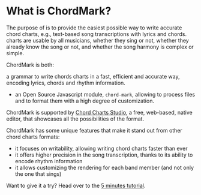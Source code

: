 
# What is ChordMark?

The purpose of <CM/> is to provide the easiest possible way to write accurate chord charts, e.g., text-based song transcriptions with lyrics and chords.  <CM/> charts are usable by all musicians, whether they sing or not, whether they already know the song or not, and whether the song harmony is complex or simple.

ChordMark is both:

a grammar to write chords charts in a fast, efficient and accurate way, encoding lyrics, chords and rhythm information.
- an Open Source Javascript module, `chord-mark`, allowing to process <CM/> files and to format them with a high degree of customization.

ChordMark is supported by [Chord Charts Studio](/docs/chord-charts-studio/overview), a free, web-based, <CM/> native editor, that showcases all the possibilities of the format.

ChordMark has some unique features that make it stand out from other chord charts formats:

-   it focuses on writability, allowing writing chord charts faster than ever
-   it offers higher precision in the song transcription, thanks to its ability to encode rhythm information
-   it allows customizing the rendering for each band member (and not only the one that sings)

Want to give it a try? Head over to the [5 minutes tutorial](/docs/getting-started).

